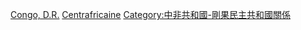 [[Category:中非共和國邊界|Congo, D.R.]]
[[Category:剛果民主共和國邊界|Centrafricaine]]
[[Category:中非共和國-剛果民主共和國關係|Category:中非共和國-剛果民主共和國關係]]
